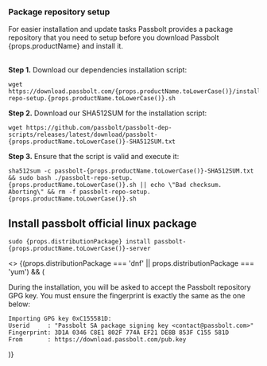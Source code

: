 <h3>Package repository setup</h3>

<div>
    For easier installation and update tasks Passbolt provides a package repository that you need to setup
    before you download Passbolt {props.productName} and install it.
</div>

<br />

**Step 1.** Download our dependencies installation script:

<pre className="prism-code language-bash">
<code>wget https://download.passbolt.com/{props.productName.toLowerCase()}/installer/passbolt-repo-setup.{props.productName.toLowerCase()}.sh</code>
</pre>

**Step 2.** Download our SHA512SUM for the installation script:

<pre className="prism-code language-bash">
<code>wget https://github.com/passbolt/passbolt-dep-scripts/releases/latest/download/passbolt-{props.productName.toLowerCase()}-SHA512SUM.txt</code>
</pre>

**Step 3.** Ensure that the script is valid and execute it:

<pre className="prism-code language-bash">
<code>sha512sum -c passbolt-{props.productName.toLowerCase()}-SHA512SUM.txt && sudo bash ./passbolt-repo-setup.{props.productName.toLowerCase()}.sh || echo \"Bad checksum. Aborting\" && rm -f passbolt-repo-setup.{props.productName.toLowerCase()}.sh</code>
</pre>

## Install passbolt official linux package
<pre className="prism-code language-bash">
<code>sudo {props.distributionPackage} install passbolt-{props.productName.toLowerCase()}-server</code>
</pre>


<>
    {(props.distributionPackage === 'dnf' || props.distributionPackage === 'yum') && (
<div>
    During the installation, you will be asked to accept the Passbolt repository GPG key. You must ensure the fingerprint is exactly the same as the one below:


    Importing GPG key 0xC155581D:
    Userid     : "Passbolt SA package signing key <contact@passbolt.com>"
    Fingerprint: 3D1A 0346 C8E1 802F 774A EF21 DE8B 853F C155 581D
    From       : https://download.passbolt.com/pub.key

</div>
)}
</>
